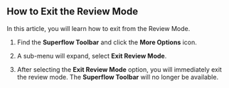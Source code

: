 ## How to Exit the Review Mode

In this article, you will learn how to exit from the Review Mode.

1. Find the **Superflow Toolbar** and click the **More Options** icon.



2. A sub-menu will expand, select **Exit Review Mode**.
3. After selecting the **Exit Review Mode** option, you will immediately exit the review mode. The **Superflow Toolbar** will no longer be available.
